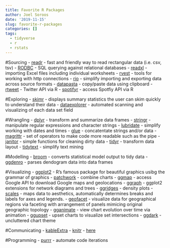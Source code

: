 ```yaml
---
title: Favorite R Packages
author: Joel Soroos
date: '2019-11-15'
slug: favorite-r-packages
categories: []
tags:
  - tidyverse
  - r
  - rstats
---
```



#Sourcing
-  [readr](https://readr.tidyverse.org/) - fast and friendly way to read rectangular data (i.e. csv, tsv)
-  [RODBC](https://cran.r-project.org/web/packages/RODBC/vignettes/RODBC.pdf) - SQL querying against relational databases
-  [readxl](https://tutorials.methodsconsultants.com/posts/reading-and-writing-excel-files-with-r-using-readxl-and-writexl/) - importing Excel files including individual worksheets
-  [rvest](https://github.com/tidyverse/rvest/blob/master/README.md) -  tools for working with http connections
-  [rio](https://cran.r-project.org/web/packages/rio/vignettes/rio.html) - simplify importing and exporting data across source formats
-  [datapasta](https://cran.r-project.org/web/packages/datapasta/vignettes/how-to-datapasta.html) - copy/paste data using clipboard
-  [rtweet](https://cran.r-project.org/web/packages/rtweet/vignettes/intro.html) - Twitter API via R
-  [spotifyr](https://rpubs.com/womeimingzi11/how_my_spotify_looks_like) - access Spotfiy API via R


#Exploring
-  [skimr](https://www.rdocumentation.org/packages/skimr/versions/2.1) - displays summary statistics the user can skim quickly to understand their data
-  [dataexplorer](https://www.rdocumentation.org/packages/DataExplorer/versions/0.8.0) - automated scanning and visualizing of each data set field


#Wrangling
-  [dplyr](http://genomicsclass.github.io/book/pages/dplyr_tutorial.html) - transform and summarize data frames
-  [stringr](https://stringr.tidyverse.org/) - manipulate regular expressions and character strings
-  [lubridate](https://lubridate.tidyverse.org/) - simplify working with dates and times
-  [glue](https://github.com/tidyverse/glue) - concatentate strings and/or data
-  [magrittr](https://magrittr.tidyverse.org/) - set of operators to make code more readable such as the pipe
-  [janitor](https://garthtarr.github.io/meatR/janitor.html) - simple functions for cleaning dirty data
-  [tidyr](https://tidyr.tidyverse.org/) - transform data layout
-  [tidytext](https://cran.r-project.org/web/packages/tidytext/vignettes/tidytext.html) - simplify text mining


#Modelling
-  [broom](http://varianceexplained.org/r/broom-intro/) - converts statistical model output to tidy data
-  [ggdenro](https://cran.r-project.org/web/packages/ggdendro/vignettes/ggdendro.html) - parses dendogram data into data frames


#Visualizing
-  [ggplot2](https://ggplot2.tidyverse.org/) - R's famous package for beautiful graphics usibg the grammar of graphics
-  [patchwork](https://www.rdocumentation.org/packages/patchwork/versions/1.0.0/topics/patchwork-package) - combine charts
-  [ggmap](https://www.rdocumentation.org/packages/ggmap/versions/3.0.0) - access Google API to download Google maps and geolocations
-  [ggraph](https://github.com/thomasp85/ggraph) - ggplot2 extensions for network diagrams and trees
-  [ggridges](https://wilkelab.org/ggridges/articles/introduction.html) - density plots
-  [scales](https://cran.r-project.org/web/packages/scales/scales.pdf) - maps data to aesthetics, automatically determines breaks and labels for axes and legends.
-  [geofacet](https://hafen.github.io/geofacet/) -  visualize data for geographical regions via faceting with arrangement of panels mimicing original geographic topology
-  [gganimate](https://gganimate.com/) - view chart evolution over time via animation
-  [ggupset](https://github.com/Ryo-N7/ggupset) - upset charts to visualize set intersections 
-  [ggdark](https://cran.r-project.org/web/packages/ggdark/readme/README.html) - uncluttered chart theme


#Communicating
-  [kableExtra](https://haozhu233.github.io/kableExtra/awesome_table_in_html.html)
-  [knitr](https://yihui.org/knitr/)
-  [here](https://www.rdocumentation.org/packages/here/versions/0.1)


#Programming
-  [purrr](https://towardsdatascience.com/functional-programming-in-r-with-purrr-469e597d0229) - automate code iterations 
